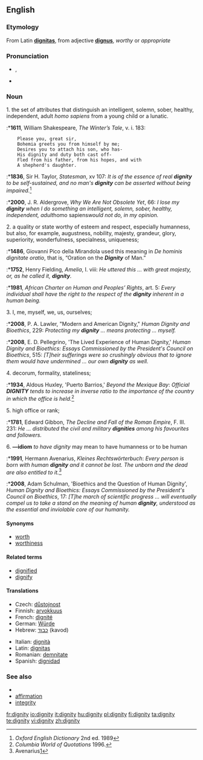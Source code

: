 
==English==

===Etymology===
From Latin '''[[dignitas]]''', from adjective '''[[dignus]]''', ''worthy'' or ''appropriate''

===Pronunciation===
* {{IPA|/ˈdɪgnəti/}}, {{SAMPA|/"dIgn@ti/}}
* {{audio|en-us-dignity.ogg|Audio (US)}}

===Noun===
{{en-noun|dignities|-}}


<!--I have tried to use automatic numbering; but I have had no success.-->

1. the set of attributes that distinguish an intelligent, solemn, sober, healthy, independent, adult ''homo sapiens'' from a young child or a lunatic.

:*'''1611''', William Shakespeare, ''The Winter’s Tale'', v. i. 183:
<pre>    Please you, great sir,
    Bohemia greets you from himself by me;
    Desires you to attach his son, who has-
    His dignity and duty both cast off-
    Fled from his father, from his hopes, and with
    A shepherd's daughter.</pre>
:*'''1836''', Sir H. Taylor, ''Statesman'', xv 107: ''It is of the essence of real '''''dignity''''' to be self-sustained, and no man's '''''dignity''''' can be asserted without being impaired.''<ref>''Oxford English Dictionary'' 2nd ed. 1989</ref>
:*'''2000''', J. R. Aldergrove, ''Why We Are Not Obsolete Yet'', 66:  ''I lose my '''''dignity''''' when I do something an intelligent, solemn, sober, healthy, independent, adult ''homo sapiens'' would not do, in my opinion.''


2. a quality or state worthy of esteem and respect, especially humanness, but also, for example, augustness, nobility, majesty, grandeur, glory, superiority, wonderfulness, specialness, uniqueness;
:*'''1486''', Giovanni Pico della Mirandola used this meaning in ''De hominis dignitate oratio'', that is, “Oration on the '''''Dignity''''' of Man.”
:*'''1752''', Henry Fielding, ''Amelia'', I. viii: ''He uttered this ... with great majesty, or, as he called it, '''''dignity'''''.''
:*'''1981''', ''African Charter on Human and Peoples’ Rights'', art. 5: ''Every individual shall have the right to the respect of the '''''dignity''''' inherent in a human being.''


3. I, me, myself, we, us, ourselves;

:*'''2008''', P. A. Lawler, "Modern and American Dignity," ''Human Dignity and Bioethics'', 229: ''Protecting my '''''dignity''''' ... means protecting ... myself.''
:*'''2008''', E. D. Pellegrino, 'The Lived Experience of Human Dignity,' ''Human Dignity and Bioethics: Essays Commissioned by the President's Council on Bioethics'', 515: ''[T]heir sufferings were so crushingly obvious that to ignore them would have undermined ... our own '''''dignity''''' as well.''


4. decorum, formality, stateliness;

:*'''1934''', Aldous Huxley, 'Puerto Barrios,' ''Beyond the Mexique Bay'': ''Official '''''DIGNITY''''' tends to increase in inverse ratio to the importance of the country in which the office is held.''<ref>''Columbia World of Quotations'' 1996.</ref>


5. high office or rank;

:*'''1781''', Edward Gibbon, ''The Decline and Fall of the Roman Empire'',  F. III. 231: ''He ... distributed the civil and military '''''dignities''''' among his favourites and followers.''


6. '''—idiom''' ''to have dignity'' may mean to have humanness or to be human

:*'''1991''', Hermann Avenarius, ''Kleines Rechtswörterbuch'': ''Every person is born with human '''''dignity''''' and it cannot be lost. The unborn and the dead are also entitled to it.''<ref>Avenarius[http://www.dadalos.org/int/default.htm]</ref>
:*'''2008''', Adam Schulman, 'Bioethics and the Question of Human Dignity', ''Human Dignity and Bioethics: Essays Commissioned by the President's Council on Bioethics'', 17: ''[T]he march of scientific progress ... will eventually compel us to take a stand on the meaning of human '''''dignity''''', understood as the essential and inviolable core of our humanity.''

 
<references/>


====Synonyms====
* [[worth]]
* [[worthiness]]

====Related terms====
* [[dignified]]
* [[dignify]]

====Translations====
{{trans-top|worthiness}}
* Czech: [[důstojnost]] {{f}}
* Finnish: [[arvokkuus]]
* French: [[dignité]] {{f}}
* German: [[Würde]] {{f}}
* Hebrew: [[כבוד]] (kavod) {{m}}
{{trans-mid}}
* Italian: [[dignità]] {{f}}
* Latin: [[dignitas]] {{f}}
* Romanian: [[demnitate]] {{f}}
* Spanish: [[dignidad]] {{f}}
{{trans-bottom}}

===See also===
*{{wikipedia:Dignity}}
* [[affirmation]]
* [[integrity]]

[[fr:dignity]]
[[io:dignity]]
[[it:dignity]]
[[hu:dignity]]
[[pl:dignity]]
[[fi:dignity]]
[[ta:dignity]]
[[te:dignity]]
[[vi:dignity]]
[[zh:dignity]]